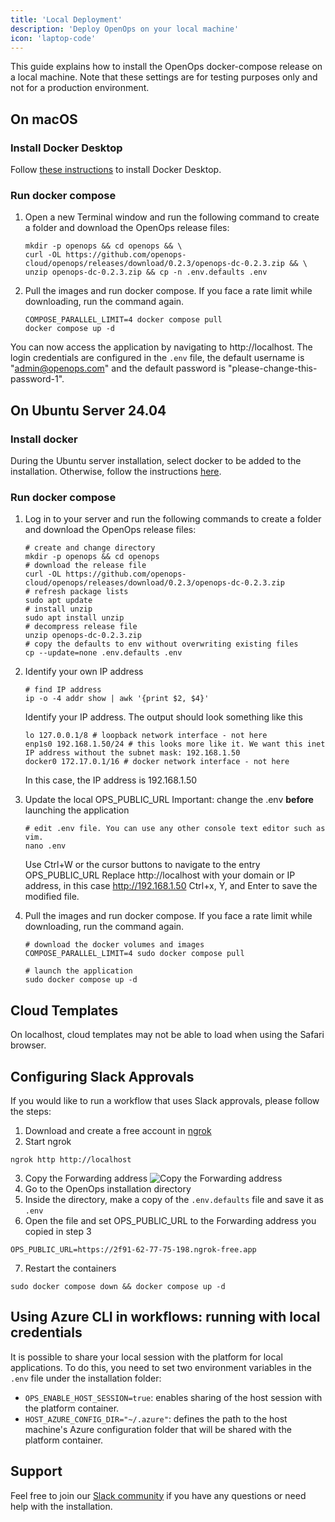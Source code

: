 ```yaml
---
title: 'Local Deployment'
description: 'Deploy OpenOps on your local machine'
icon: 'laptop-code'
---
```



This guide explains how to install the OpenOps docker-compose release on a local machine. Note that these settings are for testing purposes only and not for a production environment.

## On macOS

### Install Docker Desktop

Follow [these instructions](https://docs.docker.com/desktop/setup/install/mac-install/) to install Docker Desktop.

### Run docker compose

1. Open a new Terminal window and run the following command to create a folder and download the OpenOps release files:
    ```shell
    mkdir -p openops && cd openops && \
    curl -OL https://github.com/openops-cloud/openops/releases/download/0.2.3/openops-dc-0.2.3.zip && \
    unzip openops-dc-0.2.3.zip && cp -n .env.defaults .env
   ```
2. Pull the images and run docker compose. If you face a rate limit while downloading, run the command again.
    ```shell
    COMPOSE_PARALLEL_LIMIT=4 docker compose pull
    docker compose up -d
   ```

You can now access the application by navigating to http://localhost. The login credentials are configured in the `.env` file, the default username is "admin@openops.com" and the default password is "please-change-this-password-1".

## On Ubuntu Server 24.04

### Install docker

During the Ubuntu server installation, select docker to be added to the installation. Otherwise, follow the instructions [here](https://docs.docker.com/engine/install/ubuntu/).

### Run docker compose

1. Log in to your server and run the following commands to create a folder and download the OpenOps release files:
    ```shell
    # create and change directory
    mkdir -p openops && cd openops
    # download the release file
    curl -OL https://github.com/openops-cloud/openops/releases/download/0.2.3/openops-dc-0.2.3.zip
    # refresh package lists
    sudo apt update
    # install unzip
    sudo apt install unzip
    # decompress release file
    unzip openops-dc-0.2.3.zip
    # copy the defaults to env without overwriting existing files
    cp --update=none .env.defaults .env
    ```
2. Identify your own IP address
    ```shell
    # find IP address
    ip -o -4 addr show | awk '{print $2, $4}'
    ```
    Identify your IP address. The output should look something like this
    ```shell
    lo 127.0.0.1/8 # loopback network interface - not here
    enp1s0 192.168.1.50/24 # this looks more like it. We want this inet IP address without the subnet mask: 192.168.1.50
    docker0 172.17.0.1/16 # docker network interface - not here
    ```
    In this case, the IP address is 192.168.1.50

3. Update the local OPS_PUBLIC_URL
    Important: change the .env **before** launching the application
    ```shell
    # edit .env file. You can use any other console text editor such as vim.
    nano .env
    ```
    Use Ctrl+W or the cursor buttons to navigate to the entry OPS_PUBLIC_URL
    Replace http://localhost with your domain or IP address, in this case http://192.168.1.50
    Ctrl+x, Y, and Enter to save the modified file.

4. Pull the images and run docker compose. If you face a rate limit while downloading, run the command again.
    ```shell
    # download the docker volumes and images
    COMPOSE_PARALLEL_LIMIT=4 sudo docker compose pull

    # launch the application
    sudo docker compose up -d
   ```

<UpdateLink/>

## Cloud Templates

On localhost, cloud templates may not be able to load when using the Safari browser.

## Configuring Slack Approvals

If you would like to run a workflow that uses Slack approvals, please follow the steps:
1. Download and create a free account in [ngrok](https://ngrok.com/)
2. Start ngrok
```shell
ngrok http http://localhost
```
3. Copy the Forwarding address
![Copy the Forwarding address](/images/ngrok-public-address.png)
4. Go to the OpenOps installation directory
5. Inside the directory, make a copy of the `.env.defaults` file and save it as `.env`
6. Open the file and set OPS_PUBLIC_URL to the Forwarding address you copied in step 3
```shell
OPS_PUBLIC_URL=https://2f91-62-77-75-198.ngrok-free.app
```
7. Restart the containers
```shell
sudo docker compose down && docker compose up -d
```

## Using Azure CLI in workflows: running with local credentials

It is possible to share your local session with the platform for local applications.
To do this, you need to set two environment variables in the `.env` file under the installation folder:
* `OPS_ENABLE_HOST_SESSION=true`: enables sharing of the host session with the platform container.
* `HOST_AZURE_CONFIG_DIR="~/.azure"`: defines the path to the host machine's Azure configuration folder that will be shared with the platform container.


## Support

Feel free to join our [Slack community](https://slack.openops.com) if you have any questions or need help with the installation.
